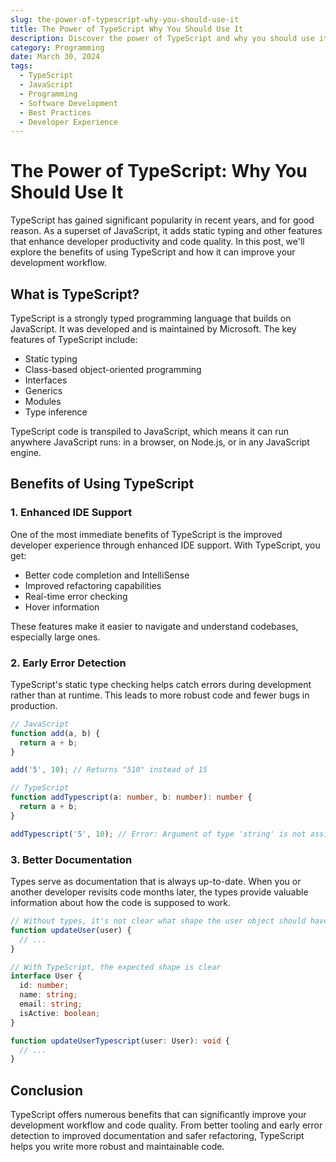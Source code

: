 ```yaml
---
slug: the-power-of-typescript-why-you-should-use-it
title: The Power of TypeScript Why You Should Use It
description: Discover the power of TypeScript and why you should use it in your projects. Learn about its features, benefits, and how it can improve your development workflow.
category: Programming
date: March 30, 2024
tags:
  - TypeScript
  - JavaScript
  - Programming
  - Software Development
  - Best Practices
  - Developer Experience
---
```


# The Power of TypeScript: Why You Should Use It

TypeScript has gained significant popularity in recent years, and for good reason. As a superset of JavaScript, it adds static typing and other features that enhance developer productivity and code quality. In this post, we'll explore the benefits of using TypeScript and how it can improve your development workflow.

## What is TypeScript?

TypeScript is a strongly typed programming language that builds on JavaScript. It was developed and is maintained by Microsoft. The key features of TypeScript include:

- Static typing
- Class-based object-oriented programming
- Interfaces
- Generics
- Modules
- Type inference

TypeScript code is transpiled to JavaScript, which means it can run anywhere JavaScript runs: in a browser, on Node.js, or in any JavaScript engine.

## Benefits of Using TypeScript

### 1. Enhanced IDE Support

One of the most immediate benefits of TypeScript is the improved developer experience through enhanced IDE support. With TypeScript, you get:

- Better code completion and IntelliSense
- Improved refactoring capabilities
- Real-time error checking
- Hover information

These features make it easier to navigate and understand codebases, especially large ones.

### 2. Early Error Detection

TypeScript's static type checking helps catch errors during development rather than at runtime. This leads to more robust code and fewer bugs in production.

```typescript
// JavaScript
function add(a, b) {
  return a + b;
}

add('5', 10); // Returns "510" instead of 15

// TypeScript
function addTypescript(a: number, b: number): number {
  return a + b;
}

addTypescript('5', 10); // Error: Argument of type 'string' is not assignable to parameter of type 'number'
```

### 3. Better Documentation

Types serve as documentation that is always up-to-date. When you or another developer revisits code months later, the types provide valuable information about how the code is supposed to work.

```typescript
// Without types, it's not clear what shape the user object should have
function updateUser(user) {
  // ...
}

// With TypeScript, the expected shape is clear
interface User {
  id: number;
  name: string;
  email: string;
  isActive: boolean;
}

function updateUserTypescript(user: User): void {
  // ...
}
```

## Conclusion

TypeScript offers numerous benefits that can significantly improve your development workflow and code quality. From better tooling and early error detection to improved documentation and safer refactoring, TypeScript helps you write more robust and maintainable code.
